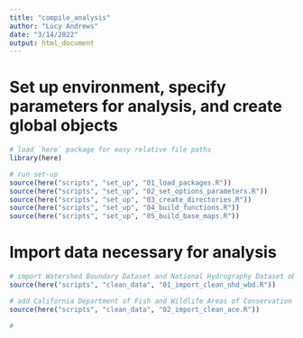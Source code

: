 ```yaml
---
title: "compile_analysis"
author: "Lucy Andrews"
date: "3/14/2022"
output: html_document
---
```


# Set up environment, specify parameters for analysis, and create global objects

```r
# load `here` package for easy relative file paths
library(here)

# run set-up
source(here("scripts", "set_up", "01_load_packages.R"))
source(here("scripts", "set_up", "02_set_options_parameters.R"))
source(here("scripts", "set_up", "03_create_directories.R"))
source(here("scripts", "set_up", "04_build_functions.R"))
source(here("scripts", "set_up", "05_build_base_maps.R"))
```

# Import data necessary for analysis

```r
# import Watershed Boundary Dataset and National Hydrography Dataset objects
source(here("scripts", "clean_data", "01_import_clean_nhd_wbd.R"))

# add California Department of Fish and Wildlife Areas of Conservation Emphasis data
source(here("scripts", "clean_data", "02_import_clean_ace.R"))

#
```



